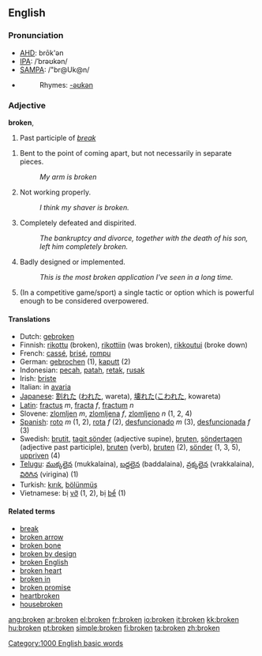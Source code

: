 {{see|Broken}}

==English==

{{rank|follow|chance|happened|641|broken|trouble|die|arm}}

===Pronunciation===
*[[w:AHD|AHD]]: brōk'ən
*[[w:IPA|IPA]]: /ˈbrəʊkən/
*[[w:SAMPA|SAMPA]]: /"br@Uk@n/
*{{audio|en-us-broken.ogg|Audio (US)}}
*:Rhymes: [[Rhymes:English:-əʊkən|-əʊkən]]

===Adjective===
'''broken''', 

# Past participle of ''[[break]]''
<!-- This one's a beast to define non-circularly! Feel free to improve. -->
#Bent to the point of coming apart, but not necessarily in separate pieces.
#: ''My arm is broken''
#Not working properly.
#: ''I think my shaver is broken.''
#Completely defeated and dispirited.
#: ''The bankruptcy and divorce, together with the death of his son, left him completely broken.''
# {{cattag2|Software|Colloquial}} Badly designed or implemented.
#: ''This is the most broken application I've seen in a long time.''
# (In a competitive game/sport) a single tactic or option which is powerful enough to be considered overpowered.

====Translations====
*Dutch: [[gebroken]]
*Finnish: [[rikottu]] (broken), [[rikottiin]] (was broken), [[rikkoutui]] (broke down)
*French: [[cassé]], [[brisé]], [[rompu]]
*German: [[gebrochen]] (1), [[kaputt]] (2)
*Indonesian: [[pecah]], [[patah]], [[retak]], [[rusak]]
*Irish: [[briste]]
*Italian: in [[avaria]]
*[[Japanese]]: [[割れた]] ([[われた]], wareta), [[壊れた]]([[こわれた]], kowareta)
*[[Latin]]: [[fractus]] ''m'', [[fracta]] ''f'', [[fractum]] ''n''
*Slovene: [[zlomljen]] ''m'', [[zlomljena]] ''f'', [[zlomljeno]] ''n'' (1, 2, 4)
*[[Spanish]]: [[roto]] ''m'' (1, 2), [[rota]] ''f'' (2), [[desfuncionado]] ''m'' (3), [[desfuncionada]] ''f'' (3)
*Swedish: [[brutit]], [[tagit sönder]] (adjective supine), [[bruten]], [[söndertagen]] (adjective past participle), [[bruten]] (verb), [[bruten]] (2), [[sönder]] (1, 3, 5), [[uppriven]] (4)
*[[Telugu]]: [[ముక్కలైన]] (mukkalaina), [[బద్దలైన]] (baddalaina), [[వ్రక్కలైన]] (vrakkalaina), [[విరిగిన]] (virigina) (1)
*Turkish: [[kırık]], [[bölünmüş]]
*Vietnamese: bị [[vỡ]] (1, 2), bị [[bể]] (1)

====Related terms====
*[[break]]
*[[broken arrow]]
*[[broken bone]]
*[[broken by design]]
*[[broken English]]
*[[broken heart]]
*[[broken in]]
*[[broken promise]]
*[[heartbroken]]
*[[housebroken]]

[[Category:1000 English basic words]]

[[ang:broken]]
[[ar:broken]]
[[el:broken]]
[[fr:broken]]
[[io:broken]]
[[it:broken]]
[[kk:broken]]
[[hu:broken]]
[[pt:broken]]
[[simple:broken]]
[[fi:broken]]
[[ta:broken]]
[[zh:broken]]